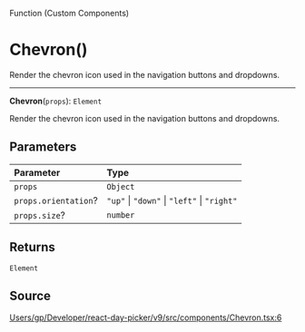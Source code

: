 <SectionTitle>Function (Custom Components)</SectionTitle>

# Chevron()

<Description>
Render the chevron icon used in the navigation buttons and dropdowns.
</Description>

---

<a id="undefined" name="undefined"></a>

<SignatureMemberIdentifier>**Chevron**(`props`): `Element`</SignatureMemberIdentifier>

Render the chevron icon used in the navigation buttons and dropdowns.

## Parameters

| Parameter | Type |
| :------ | :------ |
| `props` | `Object` |
| `props.orientation`? | `"up"` \| `"down"` \| `"left"` \| `"right"` |
| `props.size`? | `number` |

## Returns

`Element`

## Source

[Users/gp/Developer/react-day-picker/v9/src/components/Chevron.tsx:6](https://github.com/gpbl/react-day-picker/blob/next/src/components/Chevron.tsx#L6)
